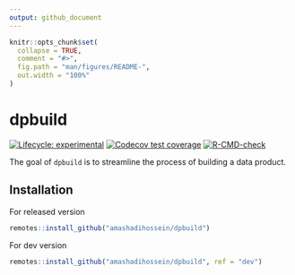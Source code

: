 ```yaml
---
output: github_document
---
```


<!-- README.md is generated from README.Rmd. Please edit that file -->

```r
knitr::opts_chunk$set(
  collapse = TRUE,
  comment = "#>",
  fig.path = "man/figures/README-",
  out.width = "100%"
)
```

# dpbuild

<!-- badges: start -->
[![Lifecycle: experimental](https://img.shields.io/badge/lifecycle-experimental-orange.svg)](https://lifecycle.r-lib.org/articles/stages.html#experimental)
[![Codecov test coverage](https://codecov.io/gh/amashadihossein/dpbuild/branch/main/graph/badge.svg)](https://app.codecov.io/gh/amashadihossein/dpbuild?branch=main)
[![R-CMD-check](https://github.com/amashadihossein/dpbuild/workflows/R-CMD-check/badge.svg)](https://github.com/amashadihossein/dpbuild/actions)
<!-- badges: end -->

The goal of `dpbuild` is to streamline the process of building a data product.

## Installation

For released version

``` r
remotes::install_github("amashadihossein/dpbuild")
```

For dev version

``` r
remotes::install_github("amashadihossein/dpbuild", ref = "dev")
```

